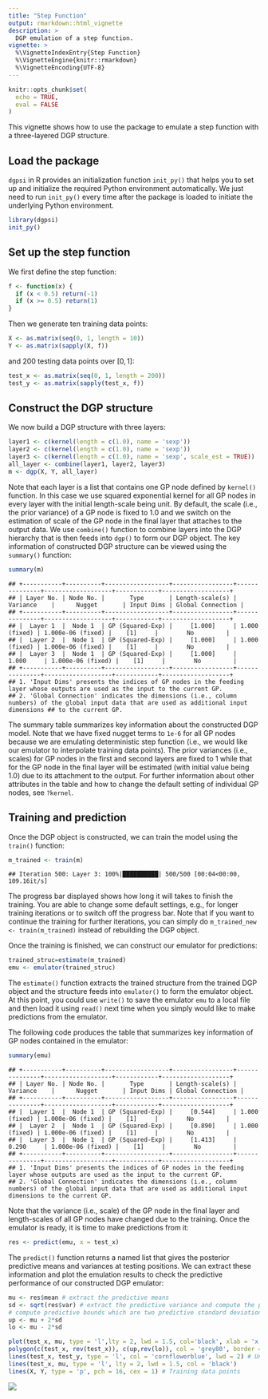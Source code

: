 ```yaml
---
title: "Step Function"
output: rmarkdown::html_vignette
description: >
  DGP emulation of a step function.
vignette: >
  %\VignetteIndexEntry{Step Function}
  %\VignetteEngine{knitr::rmarkdown}
  %\VignetteEncoding{UTF-8}
---
```


```r
knitr::opts_chunk$set(
  echo = TRUE,
  eval = FALSE
)
```

This vignette shows how to use the package to emulate a step function with a three-layered DGP structure.

## Load the package

`dgpsi` in R provides an initialization function `init_py()` that helps you to set up and initialize the required Python environment automatically. We just need to run `init_py()` every time after the package is loaded to initiate the underlying Python environment.

```r
library(dgpsi)
init_py()
```

## Set up the step function

We first define the step function:

```r
f <- function(x) {
  if (x < 0.5) return(-1)
  if (x >= 0.5) return(1)
}
```

Then we generate ten training data points:

```r
X <- as.matrix(seq(0, 1, length = 10))
Y <- as.matrix(sapply(X, f))
```

and 200 testing data points over $[0,1]$:

```r
test_x <- as.matrix(seq(0, 1, length = 200))
test_y <- as.matrix(sapply(test_x, f))
```

## Construct the DGP structure

We now build a DGP structure with three layers:

```r
layer1 <- c(kernel(length = c(1.0), name = 'sexp'))
layer2 <- c(kernel(length = c(1.0), name = 'sexp'))
layer3 <- c(kernel(length = c(1.0), name = 'sexp', scale_est = TRUE))
all_layer <- combine(layer1, layer2, layer3)
m <- dgp(X, Y, all_layer)
```

Note that each layer is a list that contains one GP node defined by `kernel()` function. In this case we use squared exponential kernel for all GP nodes in every layer with the initial length-scale being unit. By default, the scale (i.e., the prior variance) of a GP node is fixed to 1.0 and we switch on the estimation of scale of the GP node in the final layer that attaches to the output data. We use `combine()` function to combine layers into the DGP hierarchy that is then feeds into `dgp()` to form our DGP object. The key information of constructed DGP structure can be viewed using the `summary()` function:

```r
summary(m)
```

```
## +-----------+----------+------------------+-----------------+---------------+-------------------+------------+-------------------+
## | Layer No. | Node No. |       Type       | Length-scale(s) |   Variance    |      Nugget       | Input Dims | Global Connection |
## +-----------+----------+------------------+-----------------+---------------+-------------------+------------+-------------------+
## |  Layer 1  |  Node 1  | GP (Squared-Exp) |     [1.000]     | 1.000 (fixed) | 1.000e-06 (fixed) |    [1]     |        No         |
## |  Layer 2  |  Node 1  | GP (Squared-Exp) |     [1.000]     | 1.000 (fixed) | 1.000e-06 (fixed) |    [1]     |        No         |
## |  Layer 3  |  Node 1  | GP (Squared-Exp) |     [1.000]     |     1.000     | 1.000e-06 (fixed) |    [1]     |        No         |
## +-----------+----------+------------------+-----------------+---------------+-------------------+------------+-------------------+
## 1. 'Input Dims' presents the indices of GP nodes in the feeding layer whose outputs are used as the input to the current GP.
## 2. 'Global Connection' indicates the dimensions (i.e., column numbers) of the global input data that are used as additional input dimensions ## to the current GP.
```

The summary table summarizes key information about the constructed DGP model. Note that we have fixed nugget terms to `1e-6` for all GP nodes because we are emulating deterministic step function (i.e., we would like our emulator to interpolate training data points). The prior variances (i.e., scales) for GP nodes in the first and second layers are fixed to 1 while that for the GP node in the final layer will be estimated (with initial value being 1.0) due to its attachment to the output. For further information about other attributes in the table and how to change the default setting of individual GP nodes, see `?kernel`.

## Training and prediction

Once the DGP object is constructed, we can train the model using the `train()` function:


```r
m_trained <- train(m)
```

```
## Iteration 500: Layer 3: 100%|██████████| 500/500 [00:04<00:00, 109.16it/s]
```

The progress bar displayed shows how long it will takes to finish the training. You are able to change some default settings, e.g., for longer training iterations or to switch off the progress bar. Note that if you want to continue the training for further iterations, you can simply do `m_trained_new <- train(m_trained)` instead of rebuilding the DGP object.

Once the training is finished, we can construct our emulator for predictions:

```r
trained_struc=estimate(m_trained)
emu <- emulator(trained_struc)
```

The `estimate()` function extracts the trained structure from the trained DGP object and the structure feeds into `emulator()` to form the emulator object. At this point, you could use `write()` to save the emulator `emu` to a local file and then load it using `read()` next time when you simply would like to make predictions from the emulator.

The following code produces the table that summarizes key information of GP nodes contained in the emulator: 

```r
summary(emu)
```

```
## +-----------+----------+------------------+-----------------+---------------+-------------------+------------+-------------------+
## | Layer No. | Node No. |       Type       | Length-scale(s) |   Variance    |      Nugget       | Input Dims | Global Connection |
## +-----------+----------+------------------+-----------------+---------------+-------------------+------------+-------------------+
## |  Layer 1  |  Node 1  | GP (Squared-Exp) |     [0.544]     | 1.000 (fixed) | 1.000e-06 (fixed) |    [1]     |        No         |
## |  Layer 2  |  Node 1  | GP (Squared-Exp) |     [0.890]     | 1.000 (fixed) | 1.000e-06 (fixed) |    [1]     |        No         |
## |  Layer 3  |  Node 1  | GP (Squared-Exp) |     [1.413]     |     0.290     | 1.000e-06 (fixed) |    [1]     |        No         |
## +-----------+----------+------------------+-----------------+---------------+-------------------+------------+-------------------+
## 1. 'Input Dims' presents the indices of GP nodes in the feeding layer whose outputs are used as the input to the current GP.
## 2. 'Global Connection' indicates the dimensions (i.e., column numbers) of the global input data that are used as additional input dimensions to the current GP.
```

Note that the variance (i.e., scale) of the GP node in the final layer and length-scales of all GP nodes have changed due to the training. Once the emulator is ready, it is time to make predictions from it:

```r
res <- predict(emu, x = test_x)
```

The `predict()` function returns a named list that gives the posterior predictive means and variances at testing positions. We can extract these information and plot the emulation results to check the predictive performance of our constructed DGP emulator:

```r
mu <- res$mean # extract the predictive means 
sd <- sqrt(res$var) # extract the predictive variance and compute the predictive standard deviations
# compute predictive bounds which are two predictive standard deviations above and below the predictive means
up <- mu + 2*sd 
lo <- mu - 2*sd

plot(test_x, mu, type = 'l',lty = 2, lwd = 1.5, col='black', xlab = 'x', cex.axis = 1.3, cex.lab = 1.3, ylab = 'y', ylim = c(-1.5,1.5))  # predictive means 
polygon(c(test_x, rev(test_x)), c(up,rev(lo)), col = 'grey80', border = F) # predictive bounds
lines(test_x, test_y, type = 'l', col = 'cornflowerblue', lwd = 2) # Underlying truth
lines(test_x, mu, type = 'l', lty = 2, lwd = 1.5, col = 'black')
lines(X, Y, type = 'p', pch = 16, cex = 1) # Training data points
```

![](images/step_fct.png)
